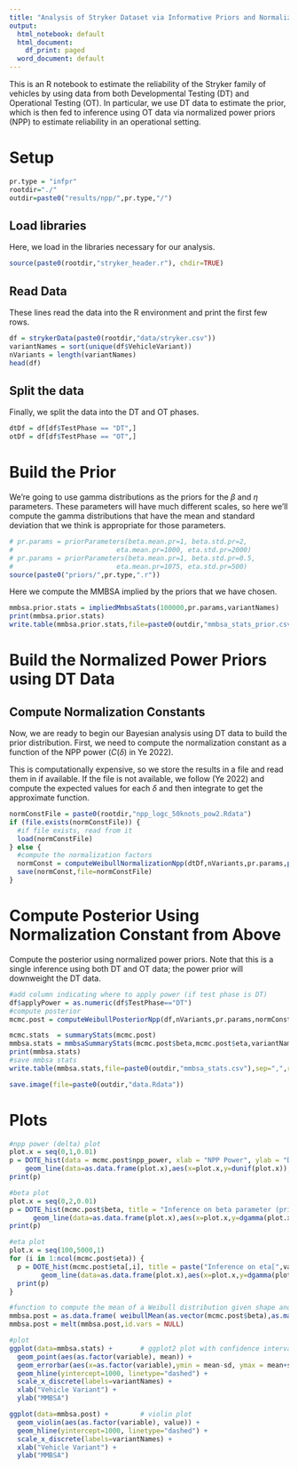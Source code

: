 ---
title: "Analysis of Stryker Dataset via Informative Priors and Normalized Power Priors"
output:
  html_notebook: default
  html_document:
    df_print: paged
  word_document: default
---
This is an R notebook to estimate the reliability of the Stryker family of vehicles by using data from both Developmental Testing (DT) and Operational Testing (OT). In particular, we use DT data to estimate the prior, which is then fed to inference using OT data via normalized power priors (NPP) to estimate reliability in an operational setting.


# Setup
```{r}
pr.type = "infpr"
rootdir="./"
outdir=paste0("results/npp/",pr.type,"/")
```

## Load libraries
Here, we load in the libraries necessary for our analysis.
```{r}
source(paste0(rootdir,"stryker_header.r"), chdir=TRUE)
```

## Read Data ##
These lines read the data into the R environment and print the first few rows.
```{r}
df = strykerData(paste0(rootdir,"data/stryker.csv"))
variantNames = sort(unique(df$VehicleVariant))
nVariants = length(variantNames)
head(df)
```

## Split the data ##
Finally, we split the data into the DT and OT phases.
```{r}
dtDf = df[df$TestPhase == "DT",]
otDf = df[df$TestPhase == "OT",]
```


# Build the Prior #

We're going to use gamma distributions as the priors for the $\beta$ and $\eta$ parameters. These parameters will have much different scales, so here we'll compute the gamma distributions that have the mean and standard deviation that we think is appropriate for those parameters.

```{r}
# pr.params = priorParameters(beta.mean.pr=1, beta.std.pr=2,
#                          eta.mean.pr=1000, eta.std.pr=2000)
# pr.params = priorParameters(beta.mean.pr=1, beta.std.pr=0.5,
#                          eta.mean.pr=1075, eta.std.pr=500)
source(paste0("priors/",pr.type,".r"))
```

Here we compute the MMBSA implied by the priors that we have chosen.
```{r}
mmbsa.prior.stats = impliedMmbsaStats(100000,pr.params,variantNames)
print(mmbsa.prior.stats)
write.table(mmbsa.prior.stats,file=paste0(outdir,"mmbsa_stats_prior.csv"),sep=",",row.names=FALSE)
```


# Build the Normalized Power Priors using DT Data #

## Compute Normalization Constants ##
Now, we are ready to begin our Bayesian analysis using DT data to build the prior distribution. First, we need to compute the normalization constant as a function of the NPP power ($C(\delta)$ in Ye 2022).

This is computationally expensive, so we store the results in a file and read them in if available. If the file is not available, we follow (Ye 2022) and compute the expected values for each $\delta$ and then integrate to get the approximate function.
```{r}
normConstFile = paste0(rootdir,"npp_logc_50knots_pow2.Rdata")
if (file.exists(normConstFile)) {
  #if file exists, read from it
  load(normConstFile)
} else {
  #compute the normalization factors
  normConst = computeWeibullNormalizationNpp(dtDf,nVariants,pr.params,paste0(rootdir,"stan/weibull_gamma_gamma_npp_norm.stan"))
  save(normConst,file=normConstFile)
}
```

# Compute Posterior Using Normalization Constant from Above
Compute the posterior using normalized power priors. Note that this is a single inference using both DT and OT data; the power prior will downweight the DT data.
```{r}
#add column indicating where to apply power (if test phase is DT)
df$applyPower = as.numeric(df$TestPhase=="DT")
#compute posterior
mcmc.post = computeWeibullPosteriorNpp(df,nVariants,pr.params,normConst,paste0(rootdir,"stan/weibull_gamma_gamma_npp.stan"))
```

```{r}
mcmc.stats  = summaryStats(mcmc.post)
mmbsa.stats = mmbsaSummaryStats(mcmc.post$beta,mcmc.post$eta,variantNames)
print(mmbsa.stats)
#save mmbsa stats
write.table(mmbsa.stats,file=paste0(outdir,"mmbsa_stats.csv"),sep=",",row.names=FALSE)

save.image(file=paste0(outdir,"data.Rdata"))
```

# Plots
```{r}
#npp power (delta) plot
plot.x = seq(0,1,0.01)
p = DOTE_hist(data = mcmc.post$npp_power, xlab = "NPP Power", ylab = "Density", title = "Inference on power parameter (prior in blue)") +
    geom_line(data=as.data.frame(plot.x),aes(x=plot.x,y=dunif(plot.x)), color="blue", linewidth = 1)
print(p)

#beta plot
plot.x = seq(0,2,0.01)
p = DOTE_hist(mcmc.post$beta, title = "Inference on beta parameter (prior in blue)", xlab = 'Beta', ylab = 'Density') +
      geom_line(data=as.data.frame(plot.x),aes(x=plot.x,y=dgamma(plot.x,pr.params$betashape,rate=pr.params$betarate)), color="blue", linewidth = 1)
print(p)

#eta plot
plot.x = seq(100,5000,1)
for (i in 1:ncol(mcmc.post$eta)) {
  p = DOTE_hist(mcmc.post$eta[,i], title = paste("Inference on eta[",variantNames[i],"] parameter (prior in blue)"), xlab = paste("eta[",variantNames[i],"]",sep=""), ylab = 'Density') +
        geom_line(data=as.data.frame(plot.x),aes(x=plot.x,y=dgamma(plot.x,pr.params$etashape,rate=pr.params$etarate)), color="blue", linewidth = 1)
  print(p)
}
```

```{r}
#function to compute the mean of a Weibull distribution given shape and scale parameters
mmbsa.post = as.data.frame( weibullMean(as.vector(mcmc.post$beta),as.matrix(mcmc.post$eta)) )
mmbsa.post = melt(mmbsa.post,id.vars = NULL)

#plot
ggplot(data=mmbsa.stats) +       # ggplot2 plot with confidence intervals
  geom_point(aes(as.factor(variable), mean)) +
  geom_errorbar(aes(x=as.factor(variable),ymin = mean-sd, ymax = mean+sd), width=0.2) +
  geom_hline(yintercept=1000, linetype="dashed") +
  scale_x_discrete(labels=variantNames) +
  xlab("Vehicle Variant") +
  ylab("MMBSA")

ggplot(data=mmbsa.post) +        # violin plot
  geom_violin(aes(as.factor(variable), value)) +
  geom_hline(yintercept=1000, linetype="dashed") +
  scale_x_discrete(labels=variantNames) +
  xlab("Vehicle Variant") +
  ylab("MMBSA")
```
